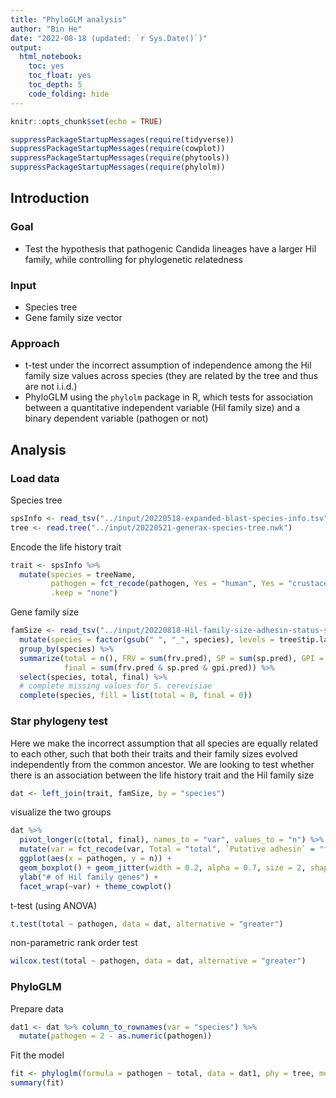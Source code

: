 ```yaml
---
title: "PhyloGLM analysis"
author: "Bin He"
date: "2022-08-18 (updated: `r Sys.Date()`)"
output: 
  html_notebook:
    toc: yes
    toc_float: yes
    toc_depth: 5
    code_folding: hide
---
```


```r
knitr::opts_chunk$set(echo = TRUE)
```

```r
suppressPackageStartupMessages(require(tidyverse))
suppressPackageStartupMessages(require(cowplot))
suppressPackageStartupMessages(require(phytools))
suppressPackageStartupMessages(require(phylolm))
```

## Introduction
### Goal
- Test the hypothesis that pathogenic Candida lineages have a larger Hil family, while controlling for phylogenetic relatedness

### Input
- Species tree
- Gene family size vector

### Approach
- t-test under the incorrect assumption of independence among the Hil family size values across species (they are related by the tree and thus are not i.i.d.)
- PhyloGLM using the `phylolm` package in R, which tests for association between a quantitative independent variable (Hil family size) and a binary dependent variable (pathogen or not)

## Analysis
### Load data
Species tree
```r
spsInfo <- read_tsv("../input/20220518-expanded-blast-species-info.tsv", col_types = cols())
tree <- read.tree("../input/20220521-generax-species-tree.nwk")
```

Encode the life history trait
```r
trait <- spsInfo %>% 
  mutate(species = treeName, 
         pathogen = fct_recode(pathogen, Yes = "human", Yes = "crustacean", No = "human (rare)", No = "no report"),
         .keep = "none")
```

Gene family size
```r
famSize <- read_tsv("../input/20220818-Hil-family-size-adhesin-status-summary.tsv", col_types = cols()) %>% 
  mutate(species = factor(gsub(" ", "_", species), levels = tree$tip.label)) %>% 
  group_by(species) %>% 
  summarize(total = n(), FRV = sum(frv.pred), SP = sum(sp.pred), GPI = sum(gpi.pred), 
            final = sum(frv.pred & sp.pred & gpi.pred)) %>% 
  select(species, total, final) %>% 
  # complete missing values for S. cerevisiae
  complete(species, fill = list(total = 0, final = 0))
```

### Star phylogeny test
Here we make the incorrect assumption that all species are equally related to each other, such that both their traits and their family sizes evolved independently from the common ancestor. We are looking to test whether there is an association between the life history trait and the Hil family size
```r
dat <- left_join(trait, famSize, by = "species")
```

visualize the two groups
```r
dat %>% 
  pivot_longer(c(total, final), names_to = "var", values_to = "n") %>% 
  mutate(var = fct_recode(var, Total = "total", `Putative adhesin` = "final")) %>% 
  ggplot(aes(x = pathogen, y = n)) + 
  geom_boxplot() + geom_jitter(width = 0.2, alpha = 0.7, size = 2, shape = 16) +
  ylab("# of Hil family genes") +
  facet_wrap(~var) + theme_cowplot()
```

t-test (using ANOVA)
```r
t.test(total ~ pathogen, data = dat, alternative = "greater")
```

non-parametric rank order test
```r
wilcox.test(total ~ pathogen, data = dat, alternative = "greater")
```

### PhyloGLM
Prepare data
```r
dat1 <- dat %>% column_to_rownames(var = "species") %>% 
  mutate(pathogen = 2 - as.numeric(pathogen))
```

Fit the model
```r
fit <- phyloglm(formula = pathogen ~ total, data = dat1, phy = tree, method = "logistic_IG10", btol = 50, boot = 1000)
summary(fit)
```

